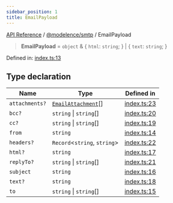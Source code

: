```yaml
---
sidebar_position: 1
title: EmailPayload
---
```


[API Reference](/api-reference/@modelence/smtp/type-aliases/../../../index) / [@modelence/smtp](/api-reference/@modelence/smtp/type-aliases/../index) / EmailPayload

> **EmailPayload** = `object` & \{ `html`: `string`; \} \| \{ `text`: `string`; \}

Defined in: [index.ts:13](https://github.com/modelence/modelence/blob/7e5aaad36b6290854f32f400608c1fe022c3eb0b/packages/smtp/src/index.ts#L13)

## Type declaration

| Name | Type | Defined in |
| ------ | ------ | ------ |
| `attachments?` | [`EmailAttachment`](/api-reference/@modelence/smtp/type-aliases/EmailAttachment)[] | [index.ts:23](https://github.com/modelence/modelence/blob/7e5aaad36b6290854f32f400608c1fe022c3eb0b/packages/smtp/src/index.ts#L23) |
| `bcc?` | `string` \| `string`[] | [index.ts:20](https://github.com/modelence/modelence/blob/7e5aaad36b6290854f32f400608c1fe022c3eb0b/packages/smtp/src/index.ts#L20) |
| `cc?` | `string` \| `string`[] | [index.ts:19](https://github.com/modelence/modelence/blob/7e5aaad36b6290854f32f400608c1fe022c3eb0b/packages/smtp/src/index.ts#L19) |
| `from` | `string` | [index.ts:14](https://github.com/modelence/modelence/blob/7e5aaad36b6290854f32f400608c1fe022c3eb0b/packages/smtp/src/index.ts#L14) |
| `headers?` | `Record`\<`string`, `string`\> | [index.ts:22](https://github.com/modelence/modelence/blob/7e5aaad36b6290854f32f400608c1fe022c3eb0b/packages/smtp/src/index.ts#L22) |
| `html?` | `string` | [index.ts:17](https://github.com/modelence/modelence/blob/7e5aaad36b6290854f32f400608c1fe022c3eb0b/packages/smtp/src/index.ts#L17) |
| `replyTo?` | `string` \| `string`[] | [index.ts:21](https://github.com/modelence/modelence/blob/7e5aaad36b6290854f32f400608c1fe022c3eb0b/packages/smtp/src/index.ts#L21) |
| `subject` | `string` | [index.ts:16](https://github.com/modelence/modelence/blob/7e5aaad36b6290854f32f400608c1fe022c3eb0b/packages/smtp/src/index.ts#L16) |
| `text?` | `string` | [index.ts:18](https://github.com/modelence/modelence/blob/7e5aaad36b6290854f32f400608c1fe022c3eb0b/packages/smtp/src/index.ts#L18) |
| `to` | `string` \| `string`[] | [index.ts:15](https://github.com/modelence/modelence/blob/7e5aaad36b6290854f32f400608c1fe022c3eb0b/packages/smtp/src/index.ts#L15) |

